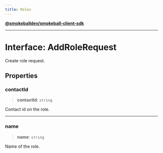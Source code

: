 ```yaml
---
title: Roles
---
```

[**@smokeballdev/smokeball-client-sdk**](../../../../README.md)

***

# Interface: AddRoleRequest

Create role request.

## Properties

### contactId

> **contactId**: `string`

Contact id on the role.

***

### name

> **name**: `string`

Name of the role.
